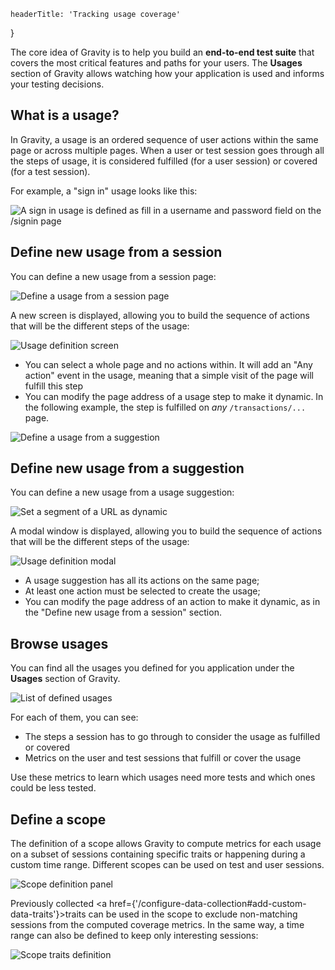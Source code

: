 

    headerTitle: 'Tracking usage coverage'
}

The core idea of Gravity is to help you build an **end-to-end test suite** that covers the most critical features and paths for your users. The **Usages** section of Gravity allows watching how your application is used and informs your testing decisions.

## What is a usage?

In Gravity, a usage is an ordered sequence of user actions within the same page or across multiple pages.
When a user or test session goes through all the steps of usage, it is considered fulfilled (for a user session) or covered (for a test session).

For example, a "sign in" usage looks like this:

<Image
    src={imgLoginUsage}
    alt="A sign in usage is defined as fill in a username and password field on the /signin page"
/>

## Define new usage from a session

You can define a new usage from a session page:

<Image
    src={imgDefineUsage}
    alt="Define a usage from a session page"
/>

A new screen is displayed, allowing you to build the sequence of actions that will be the different steps of the usage:

<Image
    src={imgDefineUsageScreen}
    alt="Usage definition screen"
/>

- You can select a whole page and no actions within. It will add an "Any action" event in the usage, meaning that a simple visit of the page will fulfill this step
- You can modify the page address of a usage step to make it dynamic. In the following example, the step is fulfilled on *any* ```/transactions/...``` page.

<Image
    src={imgDefineUsageWildcard}
    alt="Define a usage from a suggestion"
/>

## Define new usage from a suggestion

You can define a new usage from a usage suggestion:

<Image
    src={imgSuggestionsList}
    alt="Set a segment of a URL as dynamic"
/>

A modal window is displayed, allowing you to build the sequence of actions that will be the different steps of the usage:

<Image
    src={imgDefineUsageModal}
    alt="Usage definition modal"
/>

- A usage suggestion has all its actions on the same page;
- At least one action must be selected to create the usage;
- You can modify the page address of an action to make it dynamic, as in the "Define new usage from a session" section.

## Browse usages

You can find all the usages you defined for you application under the **Usages** section of Gravity.

<Image
    src={imgUsagesList}
    alt="List of defined usages"
/>


For each of them, you can see:

- The steps a session has to go through to consider the usage as fulfilled or covered
- Metrics on the user and test sessions that fulfill or cover the usage

Use these metrics to learn which usages need more tests and which ones could be less tested.

## Define a scope

The definition of a scope allows Gravity to compute metrics for each usage on a subset of sessions containing specific
traits or happening during a custom time range. Different scopes can be used on test and user sessions.

<Image src={imgDefineScope} alt="Scope definition panel"/>

Previously collected <a href={'/configure-data-collection#add-custom-data-traits'}>traits</a> can be used in the scope
to exclude non-matching sessions from the computed coverage metrics. In the same way, a time range can also be defined to keep
only interesting sessions:

<Image src={imgScopeConfiguration} alt="Scope traits definition"/>


